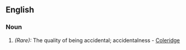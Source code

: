 ==English==

===Noun===
{{infl|en|noun}}

#''(Rare):'' The quality of being accidental; accidentalness - [[Coleridge]]